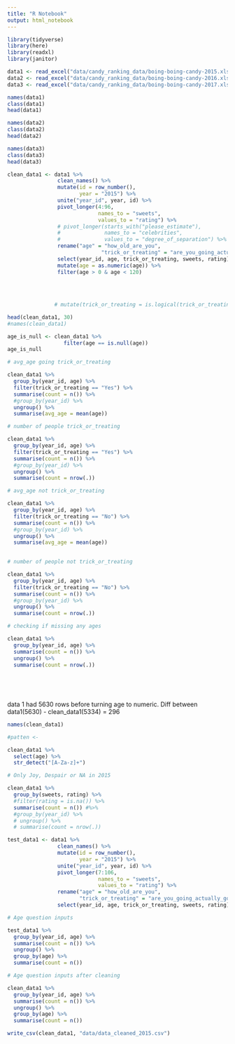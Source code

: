 ```yaml
---
title: "R Notebook"
output: html_notebook
---
```


```r
library(tidyverse)
library(here)
library(readxl)
library(janitor)
```

```r
data1 <- read_excel("data/candy_ranking_data/boing-boing-candy-2015.xlsx")
data2 <- read_excel("data/candy_ranking_data/boing-boing-candy-2016.xlsx")
data3 <- read_excel("data/candy_ranking_data/boing-boing-candy-2017.xlsx")
```

```r
names(data1)
class(data1)
head(data1)
```


```r
names(data2)
class(data2)
head(data2)
```

```r
names(data3)
class(data3)
head(data3)
```


```r
clean_data1 <- data1 %>% 
                clean_names() %>% 
                mutate(id = row_number(),
                       year = "2015") %>% 
                unite("year_id", year, id) %>% 
                pivot_longer(4:96,
                             names_to = "sweets",
                             values_to = "rating") %>% 
                # pivot_longer(starts_with("please_estimate"),
                #              names_to = "celebrities",
                #              values_to = "degree_of_separation") %>% 
                rename("age" = "how_old_are_you",
                              "trick_or_treating" = "are_you_going_actually_going_trick_or_treating_yourself") %>% 
                select(year_id, age, trick_or_treating, sweets, rating) %>% 
                mutate(age = as.numeric(age)) %>% 
                filter(age > 0 & age < 120)
                
  
  
  
               # mutate(trick_or_treating = is.logical(trick_or_treating))

head(clean_data1, 30)
#names(clean_data1)
```

```r
age_is_null <- clean_data1 %>% 
                  filter(age == is.null(age))
age_is_null
```


```r
# avg_age going trick_or_treating

clean_data1 %>% 
  group_by(year_id, age) %>% 
  filter(trick_or_treating == "Yes") %>% 
  summarise(count = n()) %>% 
  #group_by(year_id) %>% 
  ungroup() %>% 
  summarise(avg_age = mean(age))
```

```r
# number of people trick_or_treating

clean_data1 %>% 
  group_by(year_id, age) %>% 
  filter(trick_or_treating == "Yes") %>% 
  summarise(count = n()) %>% 
  #group_by(year_id) %>% 
  ungroup() %>% 
  summarise(count = nrow(.))
```


```r
# avg_age not trick_or_treating

clean_data1 %>% 
  group_by(year_id, age) %>% 
  filter(trick_or_treating == "No") %>% 
  summarise(count = n()) %>% 
  #group_by(year_id) %>% 
  ungroup() %>% 
  summarise(avg_age = mean(age))
  
```


```r
# number of people not trick_or_treating

clean_data1 %>% 
  group_by(year_id, age) %>% 
  filter(trick_or_treating == "No") %>% 
  summarise(count = n()) %>% 
  #group_by(year_id) %>% 
  ungroup() %>% 
  summarise(count = nrow(.))
```

```r
# checking if missing any ages

clean_data1 %>% 
  group_by(year_id, age) %>%
  summarise(count = n()) %>% 
  ungroup() %>% 
  summarise(count = nrow(.))
  
  
  
  
```
data 1 had 5630 rows before turning age to numeric. Diff between data1(5630) - clean_data1(5334) = 296



```r
names(clean_data1)
```

```r
#patten <- 

clean_data1 %>% 
  select(age) %>% 
  str_detect("[A-Za-z]+")
```


```r
# Only Joy, Despair or NA in 2015

clean_data1 %>% 
  group_by(sweets, rating) %>% 
  #filter(rating = is.na()) %>% 
  summarise(count = n()) #%>% 
  #group_by(year_id) %>% 
  # ungroup() %>% 
  # summarise(count = nrow(.))
```

```r
test_data1 <- data1 %>% 
                clean_names() %>% 
                mutate(id = row_number(),
                       year = "2015") %>% 
                unite("year_id", year, id) %>% 
                pivot_longer(7:106,
                             names_to = "sweets",
                             values_to = "rating") %>% 
                rename("age" = "how_old_are_you",
                       "trick_or_treating" = "are_you_going_actually_going_trick_or_treating_yourself") %>% 
                select(year_id, age, trick_or_treating, sweets, rating)
```


```r
# Age question inputs

test_data1 %>% 
  group_by(year_id, age) %>%
  summarise(count = n()) %>% 
  ungroup() %>% 
  group_by(age) %>% 
  summarise(count = n())
```


```r
# Age question inputs after cleaning

clean_data1 %>% 
  group_by(year_id, age) %>%
  summarise(count = n()) %>% 
  ungroup() %>% 
  group_by(age) %>% 
  summarise(count = n())
```



```r
write_csv(clean_data1, "data/data_cleaned_2015.csv")
```




